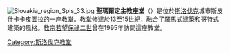 [[Image:Slovakia_region_Spis_33.jpg|thumb]]
'''聖瑪爾定主教座堂'''（{{lang-sk|St. Martin's Cathedral}}）是位於[[斯洛伐克|斯洛伐克]]城市斯皮什卡卡皮圖拉的一座教堂。教堂修建於13至15世紀，融合了羅馬式建築和哥特式建築的風格。[[教宗若望保祿二世|教宗若望保祿二世]]曾在1995年訪問這座教堂。
{{coord|49|00|02|N|20|44|27|E|type:landmark_source:kolossus-frwiki|display=title}}
[[Category:斯洛伐克教堂|Category:斯洛伐克教堂]]